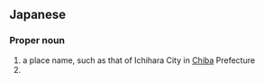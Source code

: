 ==Japanese==
{{wikipedia|lang=ja}}
{{ja-kanjitab|いち|はら|yomi=k}}

===Proper noun===
{{ja-pos|proper|いちはら}}

# a place name, such as that of Ichihara City in [[Chiba]] Prefecture
# {{surname|lang=ja|sort=いちはら}}

{{topics|ja|Cities|Japan|sort=いちはら}}